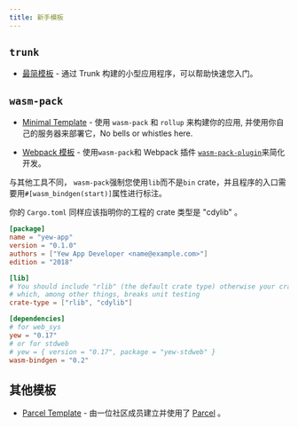 ```yaml
---
title: 新手模板
---
```


## `trunk`

-   [最简模板](https://github.com/yewstack/yew-trunk-minimal-template) - 通过 Trunk 构建的小型应用程序，可以帮助快速您入门。

## `wasm-pack`

-   [Minimal Template](https://github.com/yewstack/yew-wasm-pack-minimal) - 使用 `wasm-pack` 和 `rollup` 来构建你的应用, 并使用你自己的服务器来部署它，No bells or whistles here.

-   [Webpack 模板](https://github.com/yewstack/yew-wasm-pack-template) - 使用`wasm-pack`和 Webpack 插件 [`wasm-pack-plugin`](https://github.com/wasm-tool/wasm-pack-plugin)来简化开发。

与其他工具不同， `wasm-pack`强制您使用`lib`而不是`bin` crate，并且程序的入口需要用`#[wasm_bindgen(start)]`属性进行标注。

你的 `Cargo.toml` 同样应该指明你的工程的 crate 类型是 "cdylib" 。

```toml
[package]
name = "yew-app"
version = "0.1.0"
authors = ["Yew App Developer <name@example.com>"]
edition = "2018"

[lib]
# You should include "rlib" (the default crate type) otherwise your crate can't be used as a Rust library
# which, among other things, breaks unit testing
crate-type = ["rlib", "cdylib"]

[dependencies]
# for web_sys
yew = "0.17"
# or for stdweb
# yew = { version = "0.17", package = "yew-stdweb" }
wasm-bindgen = "0.2"
```

## 其他模板

-   [Parcel Template](https://github.com/spielrs/yew-parcel-template) - 由一位社区成员建立并使用了 [Parcel](https://parceljs.org/) 。

